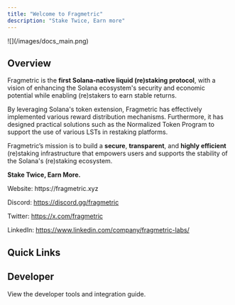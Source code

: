 ```yaml
---
title: "Welcome to Fragmetric"
description: "Stake Twice, Earn more"
---
```


<Frame>
  ![](/images/docs_main.png)
</Frame>

## Overview

Fragmetric is the **first Solana-native liquid (re)staking protocol**, with a vision of enhancing the Solana ecosystem's security and economic potential while enabling (re)stakers to earn stable returns.

By leveraging Solana's token extension, Fragmetric has effectively implemented various reward distribution mechanisms. Furthermore, it has designed practical solutions such as the Normalized Token Program to support the use of various LSTs in restaking platforms.

Fragmetric’s mission is to build a **secure**, **transparent**, and **highly efficient** (re)staking infrastructure that empowers users and supports the stability of the Solana's (re)staking ecosystem.

**Stake Twice, Earn More.**

<Info>
  Website: https://fragmetric.xyz

   

  Discord: https://discord.gg/fragmetric

   

  Twitter: https://x.com/fragmetric

   

  LinkedIn: https://www.linkedin.com/company/fragmetric-labs/
</Info>

## Quick Links

<CardGroup cols="2">
  <Card title="fragAsset" icon="dollar-sign" href="/assets">
    
  </Card>
  <Card title="Fragmetric Protocol" icon="shield-halved" href="/protocol">
    
  </Card>
  <Card title="Guides" icon="sparkles" href="/docs/guides">
    
  </Card>
  <Card title="Brand Kit" icon="star" href="/docs/resources/brand-kit">
    
  </Card>
</CardGroup>

## Developer

<Card title="For Developers" icon="wrench" href="/dev">
  View the developer tools and integration guide.
</Card>